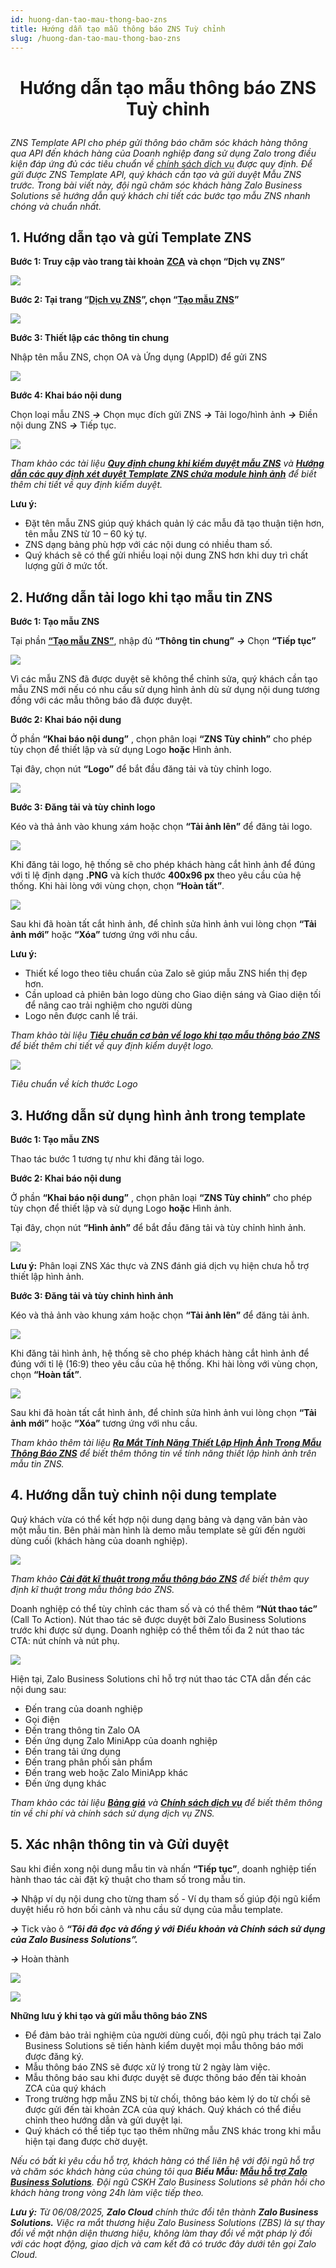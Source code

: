 ```yaml
---
id: huong-dan-tao-mau-thong-bao-zns
title: Hướng dẫn tạo mẫu thông báo ZNS Tuỳ chỉnh
slug: /huong-dan-tao-mau-thong-bao-zns
---
```


# <p align="center">Hướng dẫn tạo mẫu thông báo ZNS Tuỳ chỉnh</p>

_ZNS Template API cho phép gửi thông báo chăm sóc khách hàng thông qua API đến khách hàng của Doanh nghiệp đang sử dụng Zalo trong điều kiện đáp ứng đủ các tiêu chuẩn về_ [_chính sách dịch vụ_](https://zalo.cloud/terms) _được quy định. Để gửi được ZNS Template API, quý khách cần tạo và gửi duyệt Mẫu ZNS trước. Trong bài viết này, đội ngũ chăm sóc khách hàng Zalo Business Solutions sẽ hướng dẫn quý khách chi tiết các bước tạo mẫu ZNS nhanh chóng và chuẩn nhất._

## 1. Hướng dẫn tạo và gửi Template ZNS

**Bước 1: Truy cập vào trang tài khoản** [**ZCA**](https://account.zalo.cloud/spending/overview) **và chọn “Dịch vụ ZNS”**

![](https://stc-oa.zdn.vn/uploads/015af714ea81eb1cf557cad881d81ef4.png)

**Bước 2: Tại trang “**[**Dịch vụ ZNS**](https://account.zalo.cloud/tool/zns/manage/template)**”, chọn “**[**Tạo mẫu ZNS**](https://account.zalo.cloud/tool/zns/createTemplate)**”**

![](https://stc-oa.zdn.vn/uploads/d5c59e1eb80a367565da0503410cbd6c.png)

**Bước 3: Thiết lập các thông tin chung**

Nhập tên mẫu ZNS, chọn OA và Ứng dụng (AppID) để gửi ZNS

![](https://stc-oa.zdn.vn/uploads/b9fe94cbc206783478cc1750eb5b03a8.png)



**Bước 4: Khai báo nội dung**

Chọn loại mẫu ZNS _**→**_ Chọn mục đích gửi ZNS _**→**_ Tải logo/hình ảnh _**→**_ Điền nội dung ZNS _**→**_ Tiếp tục.

![](https://stc-oa.zdn.vn/uploads/45491c37360f670e778e313f3ce88a32.png)

_Tham khảo các tài liệu_ [_**Quy định chung khi kiểm duyệt mẫu ZNS**_](https://zalo.cloud/news/quy-dinh-chung-khi-kiem-duyet-mau-zns/baujzpyvjjrz7776m) _và_ [_**Hướng dẫn các quy định xét duyệt Template ZNS chứa module hình ảnh**_](https://zalo.cloud/news/huong-dan-cac-quy-dinh-xet-duyet-template-zns-chua-module-hinh-anh/wku44wybagbqwyrqy) _để biết thêm chi tiết về quy định kiểm duyệt._

**Lưu ý:**

- Đặt tên mẫu ZNS giúp quý khách quản lý các mẫu đã tạo thuận tiện hơn, tên mẫu ZNS từ 10 – 60 ký tự.
- ZNS dạng bảng phù hợp với các nội dung có nhiều tham số.
- Quý khách sẽ có thể gửi nhiều loại nội dung ZNS hơn khi duy trì chất lượng gửi ở mức tốt.

## 2. Hướng dẫn tải logo khi tạo mẫu tin ZNS

**Bước 1: Tạo mẫu ZNS**

Tại phần [**“Tạo mẫu ZNS”**](https://account.zalo.cloud/tool/zns/createTemplate), nhập đủ **“Thông tin chung”** _**→**_ Chọn **“Tiếp tục”**

![](https://stc-oa.zdn.vn/uploads/6ad653076edc5decebba9ff258ca92f2.png)

Vì các mẫu ZNS đã được duyệt sẽ không thể chỉnh sửa, quý khách cần tạo mẫu ZNS mới nếu có nhu cầu sử dụng hình ảnh dù sử dụng nội dung tương đồng với các mẫu thông báo đã được duyệt.

**Bước 2: Khai báo nội dung**

Ở phần **“Khai báo nội dung”** , chọn phân loại **“ZNS Tùy chỉnh”** cho phép tùy chọn để thiết lập và sử dụng Logo **hoặc** Hình ảnh.

Tại đây, chọn nút **“Logo”** để bắt đầu đăng tải và tùy chỉnh logo.

![](https://stc-oa.zdn.vn/uploads/b152b069488ea95d938e8d5cdf656d19.png)

**Bước 3: Đăng tải và tùy chỉnh logo**

Kéo và thả ảnh vào khung xám hoặc chọn **“Tải ảnh lên”** để đăng tải logo.

![](https://stc-oa.zdn.vn/uploads/5fdc8b42c11714bb7fa6f882b5c337c4.png)

Khi đăng tải logo, hệ thống sẽ cho phép khách hàng cắt hình ảnh để đúng với tỉ lệ định dạng **.PNG** và kích thước **400x96 px** theo yêu cầu của hệ thống. Khi hài lòng với vùng chọn, chọn **“Hoàn tất”**.

![](https://stc-oa.zdn.vn/uploads/c5a0262e48a72d00cc51a204b6e98c2d.png)

Sau khi đã hoàn tất cắt hình ảnh, để chỉnh sửa hình ảnh vui lòng chọn **“Tải ảnh mới”** hoặc **“Xóa”** tương ứng với nhu cầu.

**Lưu ý:**

- Thiết kế logo theo tiêu chuẩn của Zalo sẽ giúp mẫu ZNS hiển thị đẹp hơn.
- Cần upload cả phiên bản logo dùng cho Giao diện sáng và Giao diện tối để nâng cao trải nghiệm cho người dùng
- Logo nên được canh lề trái.

_Tham khảo tài liệu_ [_**Tiêu chuẩn cơ bản về logo khi tạo mẫu thông báo ZNS**_](https://zalo.cloud/blog/nhung-luu-y-ve-logo-khi-tao-mau-thong-bao-zns-/pduqyg89pgarj64mnw) _để biết thêm chi tiết về quy định kiểm duyệt logo._

![](https://stc-oa.zdn.vn/uploads/167542eba938613dd9347aa29a81904b.png)

_Tiêu chuẩn về kích thước Logo_

## 3. Hướng dẫn sử dụng hình ảnh trong template

**Bước 1: Tạo mẫu ZNS**

Thao tác bước 1 tương tự như khi đăng tải logo.

**Bước 2: Khai báo nội dung**

Ở phần **“Khai báo nội dung”** , chọn phân loại **“ZNS Tùy chỉnh”** cho phép tùy chọn để thiết lập và sử dụng Logo **hoặc** Hình ảnh.

Tại đây, chọn nút **“Hình ảnh”** để bắt đầu đăng tải và tùy chỉnh hình ảnh.

![](https://stc-oa.zdn.vn/uploads/4f682eb5bdaa6adac2459cef86188bf6.png)

**Lưu ý:** Phân loại ZNS Xác thực và ZNS đánh giá dịch vụ hiện chưa hỗ trợ thiết lập hình ảnh.

**Bước 3: Đăng tải và tùy chỉnh hình ảnh**

Kéo và thả ảnh vào khung xám hoặc chọn **“Tải ảnh lên”** để đăng tải ảnh.

![](https://stc-oa.zdn.vn/uploads/cb224adb6c24b611d3347159a2a60b64.png)

Khi đăng tải hình ảnh, hệ thống sẽ cho phép khách hàng cắt hình ảnh để đúng với tỉ lệ (16:9) theo yêu cầu của hệ thống. Khi hài lòng với vùng chọn, chọn **“Hoàn tất”**.

![](https://stc-oa.zdn.vn/uploads/791f4bfd16dedee970d0fb06c8a8b1ec.png)

Sau khi đã hoàn tất cắt hình ảnh, để chỉnh sửa hình ảnh vui lòng chọn **“Tải ảnh mới”** hoặc **“Xóa”** tương ứng với nhu cầu.

_Tham khảo thêm tài liệu_ [_**Ra Mắt Tính Năng Thiết Lập Hình Ảnh Trong Mẫu Thông Báo ZNS**_](https://zalo.cloud/news/ra-mat-tinh-nang-thiet-lap-hinh-anh-trong-mau-tin-zns/vvupr9ymqqbvdm96by) _để biết thêm thông tin về tính năng thiết lập hình ảnh trên mẫu tin ZNS._

## 4. Hướng dẫn tuỳ chỉnh nội dung template

Quý khách vừa có thể kết hợp nội dung dạng bảng và dạng văn bản vào một mẫu tin. Bên phải màn hình là demo mẫu template sẽ gửi đến người dùng cuối (khách hàng của doanh nghiệp).

![](https://stc-oa.zdn.vn/uploads/1ec14637b5d466ce26a6ada848597c5e.png)

_Tham khảo_ [_**Cài đặt kĩ thuật trong mẫu thông báo ZNS**_](https://zalo.cloud/news/cai-dat-ki-thuat-trong-mau-thong-bao-zns/dbuekgab7w4gededaq) _để biết thêm quy định kĩ thuật trong mẫu thông báo ZNS._



Doanh nghiệp có thể tùy chỉnh các tham số và có thể thêm **“Nút thao tác”** (Call To Action). Nút thao tác sẽ được duyệt bởi Zalo Business Solutions trước khi được sử dụng. Doanh nghiệp có thể thêm tối đa 2 nút thao tác CTA: nút chính và nút phụ.

![](https://stc-oa.zdn.vn/uploads/d50b370135796b8741bab774ef80a6d1.png)

Hiện tại, Zalo Business Solutions chỉ hỗ trợ nút thao tác CTA dẫn đến các nội dung sau:

- Đến trang của doanh nghiệp
- Gọi điện
- Đến trang thông tin Zalo OA
- Đến ứng dụng Zalo MiniApp của doanh nghiệp
- Đến trang tải ứng dụng
- Đến trang phân phối sản phẩm
- Đến trang web hoặc Zalo MiniApp khác
- Đến ứng dụng khác

_Tham khảo các tài liệu_ [_**Bảng giá**_](https://zalo.cloud/zns/pricing) _và_ [_**Chính sách dịch vụ**_](https://zalo.cloud/terms) _để biết thêm thông tin về chi phí và chính sách sử dụng dịch vụ ZNS._

## 5. Xác nhận thông tin và Gửi duyệt

Sau khi điền xong nội dung mẫu tin và nhấn **“Tiếp tục”**, doanh nghiệp tiến hành thao tác cài đặt kỹ thuật cho tham số trong mẫu tin.

_**→**_ Nhập ví dụ nội dung cho từng tham số - Ví dụ tham số giúp đội ngũ kiểm duyệt hiểu rõ hơn bối cảnh và nhu cầu sử dụng của mẫu template.

_**→**_ Tick vào ô _**“Tôi đã đọc và đồng ý với Điều khoản và Chính sách sử dụng của Zalo Business Solutions”.**_

_**→**_ Hoàn thành

![](https://stc-oa.zdn.vn/uploads/cc4cc0e3bccafa97e6cd50b9804655ee.png)

![](https://stc-oa.zdn.vn/uploads/ba6034167d8dd1139151cc7cde4fc404.png)

**Những lưu ý khi tạo và gửi mẫu thông báo ZNS**

- Để đảm bảo trải nghiệm của người dùng cuối, đội ngũ phụ trách tại Zalo Business Solutions sẽ tiến hành kiểm duyệt mọi mẫu thông báo mới được đăng ký.
- Mẫu thông báo ZNS sẽ được xử lý trong từ 2 ngày làm việc.
- Mẫu thông báo sau khi được duyệt sẽ được thông báo đến tài khoản ZCA của quý khách
- Trong trường hợp mẫu ZNS bị từ chối, thông báo kèm lý do từ chối sẽ được gửi đến tài khoản ZCA của quý khách. Quý khách có thể điều chỉnh theo hướng dẫn và gửi duyệt lại.
- Quý khách có thể tiếp tục tạo thêm những mẫu ZNS khác trong khi mẫu hiện tại đang được chờ duyệt.

_Nếu có bất kì yêu cầu hỗ trợ, khách hàng có thể liên hệ với đội ngũ hỗ trợ và chăm sóc khách hàng của chúng tôi qua **Biểu Mẫu: [Mẫu hỗ trợ Zalo Business Solutions](https://go.zalo.me/SupportZBS )**. Đội ngũ CSKH Zalo Business Solutions sẽ phản hồi cho khách hàng trong vòng 24h làm việc tiếp theo._

_**Lưu ý:**_ _Từ 06/08/2025, **Zalo Cloud** chính thức đổi tên thành **Zalo Business Solutions.** Việc ra mắt thương hiệu Zalo Business Solutions (ZBS) là sự thay đổi về mặt nhận diện thương hiệu, không làm thay đổi về mặt pháp lý đối với các hoạt động, giao dịch và cam kết đã có trước đây dưới tên gọi Zalo Cloud._
